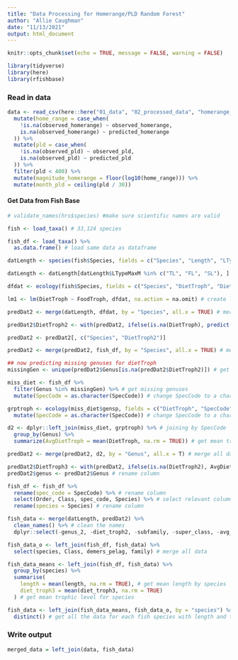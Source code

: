 ```yaml
---
title: "Data Processing for Homerange/PLD Random Forest"
author: "Allie Caughman"
date: "11/13/2021"
output: html_document
---
```


```r
knitr::opts_chunk$set(echo = TRUE, message = FALSE, warning = FALSE)

library(tidyverse)
library(here)
library(rfishbase)
```

### Read in data

```r
data <- read_csv(here::here("01_data", "02_processed_data", "homerange_pld.csv")) %>%
  mutate(home_range = case_when(
    !is.na(observed_homerange) ~ observed_homerange,
    is.na(observed_homerange) ~ predicted_homerange
  )) %>%
  mutate(pld = case_when(
    !is.na(observed_pld) ~ observed_pld,
    is.na(observed_pld) ~ predicted_pld
  )) %>%
  filter(pld < 400) %>%
  mutate(magnitude_homerange = floor(log10(home_range))) %>%
  mutate(month_pld = ceiling(pld / 30))
```

#### Get Data from Fish Base

```r
# validate_names(hrs$species) #make sure scientific names are valid

fish <- load_taxa() # 33,124 species

fish_df <- load_taxa() %>%
  as.data.frame() # load same data as dataframe

datLength <- species(fish$Species, fields = c("Species", "Length", "LTypeMaxM", "DemersPelag", "FBname")) # get wanted information from fishbase

datLength <- datLength[datLength$LTypeMaxM %in% c("TL", "FL", "SL"), ] # subset to TL FL and SL lengths

dfdat <- ecology(fish$Species, fields = c("Species", "DietTroph", "DietSeTroph", "FoodTroph", "FoodSeTroph")) # get fish ecology information from fishbase

lm1 <- lm(DietTroph ~ FoodTroph, dfdat, na.action = na.omit) # create linear model to fill in missing trophic data

predDat2 <- merge(datLength, dfdat, by = "Species", all.x = TRUE) # merge length and tropic data

predDat2$DietTroph2 <- with(predDat2, ifelse(is.na(DietTroph), predict(lm1, newdata = data.frame(FoodTroph = FoodTroph)), DietTroph)) # replace NA trophic data with predictions from linear model

predDat2 <- predDat2[, c("Species", "DietTroph2")]

predDat2 <- merge(predDat2, fish_df, by = "Species", all.x = TRUE) # merge data with taxa information

## now predicting missing genuses for dietTroph
missingGen <- unique(predDat2$Genus[is.na(predDat2$DietTroph2)]) # get genuses with NA values

miss_diet <- fish_df %>%
  filter(Genus %in% missingGen) %>% # get missing genuses
  mutate(SpecCode = as.character(SpecCode)) # change SpecCode to a character

grptroph <- ecology(miss_diet$gensp, fields = c("DietTroph", "SpecCode")) %>% # get ecology data of species
  mutate(SpecCode = as.character(SpecCode)) # change SpecCode to a character

d2 <- dplyr::left_join(miss_diet, grptroph) %>% # joining by SpecCode
  group_by(Genus) %>%
  summarize(AvgDietTroph = mean(DietTroph, na.rm = TRUE)) # get mean trophic level by genus

predDat2 <- merge(predDat2, d2, by = "Genus", all.x = T) # merge all data

predDat2$DietTroph3 <- with(predDat2, ifelse(is.na(DietTroph2), AvgDietTroph, DietTroph2)) # replace missing trophic data with genus averages
predDat2$genus <- predDat2$Genus # rename column

fish_df <- fish_df %>%
  rename(spec_code = SpecCode) %>% # rename column
  select(Order, Class, spec_code, Species) %>% # select relevant columns
  rename(species = Species) # rename column

fish_data <- merge(datLength, predDat2) %>%
  clean_names() %>% # clean the names
  dplyr::select(-genus_2, -diet_troph2, -subfamily, -super_class, -avg_diet_troph, -order, -class) # merge all data and remove columns that are not relevant

fish_data_o <- left_join(fish_df, fish_data) %>%
  select(species, Class, demers_pelag, family) # merge all data

fish_data_means <- left_join(fish_df, fish_data) %>%
  group_by(species) %>%
  summarise(
    length = mean(length, na.rm = TRUE), # get mean length by species
    diet_troph3 = mean(diet_troph3, na.rm = TRUE)
  ) # get mean trophic level for species

fish_data <- left_join(fish_data_means, fish_data_o, by = "species") %>%
  distinct() # get all the data for each fish species with length and trophic level data
```

### Write output

```r
merged_data = left_join(data, fish_data)
```

